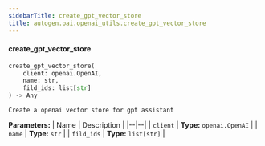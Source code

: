 ```yaml
---
sidebarTitle: create_gpt_vector_store
title: autogen.oai.openai_utils.create_gpt_vector_store
---
```


<code class="doc-symbol doc-symbol-heading doc-symbol-function"></code>
#### create_gpt_vector_store

```python
create_gpt_vector_store(
    client: openai.OpenAI,
    name: str,
    fild_ids: list[str]
) -> Any
```

    Create a openai vector store for gpt assistant

<b>Parameters:</b>
| Name | Description |
|--|--|
| `client` | **Type:** `openai.OpenAI` |
| `name` | **Type:** `str` |
| `fild_ids` | **Type:** `list[str]` |

<br />